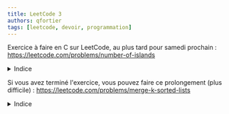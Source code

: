 ```yaml
---
title: LeetCode 3
authors: qfortier
tags: [leetcode, devoir, programmation]
---
```


Exercice à faire en C sur LeetCode, au plus tard pour samedi prochain : https://leetcode.com/problems/number-of-islands

<details>
<summary>Indice</summary>

Cela revient à calculer les composantes connexes du graphe dont les sommets sont les cases de la grille et où chaque case a 4 arêtes possibles avec les cases voisines.  
Pour calculer le nombre de composantes connexes, on peut utiliser un parcours en profondeur (ou en largeur). On peut directement utiliser `grid` comme tableau des vus (en mettant une case à '0' après l'avoir visitée).

```c
// Parcours en profondeur
void dfs(char** grid, int n, int p, int i, int j) {
    ...
}

int numIslands(char** grid, int gridSize, int* gridColSize) {
    int n = gridSize, p = gridColSize[0]; // n lignes, p colonnes
    int k = 0; // nombre de composantes connexes
    for(int i = 0; i < n; i++)
        for(int j = 0; j < p; j++)
            ...
    return k;
}
```

</details>

Si vous avez terminé l'exercice, vous pouvez faire ce prolongement (plus difficile) : https://leetcode.com/problems/merge-k-sorted-lists

<details>
<summary>Indice</summary>

Réutiliser la fonction précédente pour fusionner deux listes.  
L'idéal est de résoudre ce problème en O(n log k) où n est la somme des tailles des listes et k le nombre de listes.
</details>
